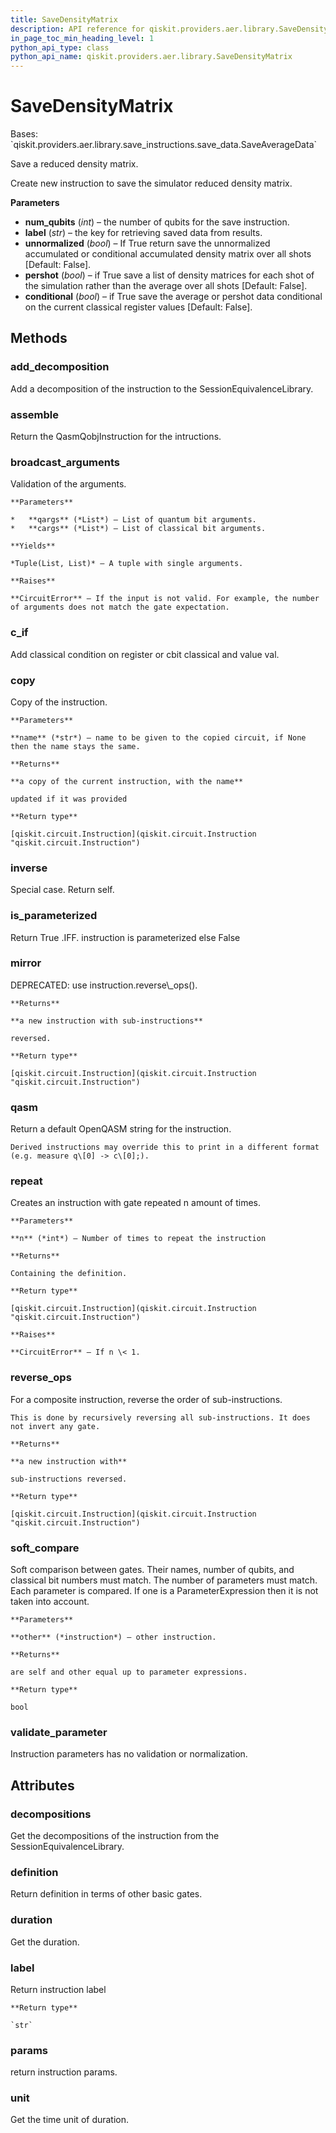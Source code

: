 ```yaml
---
title: SaveDensityMatrix
description: API reference for qiskit.providers.aer.library.SaveDensityMatrix
in_page_toc_min_heading_level: 1
python_api_type: class
python_api_name: qiskit.providers.aer.library.SaveDensityMatrix
---
```


# SaveDensityMatrix

<Class id="qiskit.providers.aer.library.SaveDensityMatrix" github="https://github.com/qiskit/qiskit-aer/tree/stable/0.8/qiskit/providers/aer/library/save_instructions/save_density_matrix.py" signature="SaveDensityMatrix(num_qubits, label='density_matrix', unnormalized=False, pershot=False, conditional=False)">
  Bases: `qiskit.providers.aer.library.save_instructions.save_data.SaveAverageData`

  Save a reduced density matrix.

  Create new instruction to save the simulator reduced density matrix.

  **Parameters**

  *   **num\_qubits** (*int*) – the number of qubits for the save instruction.
  *   **label** (*str*) – the key for retrieving saved data from results.
  *   **unnormalized** (*bool*) – If True return save the unnormalized accumulated or conditional accumulated density matrix over all shots \[Default: False].
  *   **pershot** (*bool*) – if True save a list of density matrices for each shot of the simulation rather than the average over all shots \[Default: False].
  *   **conditional** (*bool*) – if True save the average or pershot data conditional on the current classical register values \[Default: False].

  ## Methods

  ### add\_decomposition

  <Function id="qiskit.providers.aer.library.SaveDensityMatrix.add_decomposition" signature="SaveDensityMatrix.add_decomposition(decomposition)">
    Add a decomposition of the instruction to the SessionEquivalenceLibrary.
  </Function>

  ### assemble

  <Function id="qiskit.providers.aer.library.SaveDensityMatrix.assemble" signature="SaveDensityMatrix.assemble()">
    Return the QasmQobjInstruction for the intructions.
  </Function>

  ### broadcast\_arguments

  <Function id="qiskit.providers.aer.library.SaveDensityMatrix.broadcast_arguments" signature="SaveDensityMatrix.broadcast_arguments(qargs, cargs)">
    Validation of the arguments.

    **Parameters**

    *   **qargs** (*List*) – List of quantum bit arguments.
    *   **cargs** (*List*) – List of classical bit arguments.

    **Yields**

    *Tuple(List, List)* – A tuple with single arguments.

    **Raises**

    **CircuitError** – If the input is not valid. For example, the number of arguments does not match the gate expectation.
  </Function>

  ### c\_if

  <Function id="qiskit.providers.aer.library.SaveDensityMatrix.c_if" signature="SaveDensityMatrix.c_if(classical, val)">
    Add classical condition on register or cbit classical and value val.
  </Function>

  ### copy

  <Function id="qiskit.providers.aer.library.SaveDensityMatrix.copy" signature="SaveDensityMatrix.copy(name=None)">
    Copy of the instruction.

    **Parameters**

    **name** (*str*) – name to be given to the copied circuit, if None then the name stays the same.

    **Returns**

    **a copy of the current instruction, with the name**

    updated if it was provided

    **Return type**

    [qiskit.circuit.Instruction](qiskit.circuit.Instruction "qiskit.circuit.Instruction")
  </Function>

  ### inverse

  <Function id="qiskit.providers.aer.library.SaveDensityMatrix.inverse" signature="SaveDensityMatrix.inverse()">
    Special case. Return self.
  </Function>

  ### is\_parameterized

  <Function id="qiskit.providers.aer.library.SaveDensityMatrix.is_parameterized" signature="SaveDensityMatrix.is_parameterized()">
    Return True .IFF. instruction is parameterized else False
  </Function>

  ### mirror

  <Function id="qiskit.providers.aer.library.SaveDensityMatrix.mirror" signature="SaveDensityMatrix.mirror()">
    DEPRECATED: use instruction.reverse\_ops().

    **Returns**

    **a new instruction with sub-instructions**

    reversed.

    **Return type**

    [qiskit.circuit.Instruction](qiskit.circuit.Instruction "qiskit.circuit.Instruction")
  </Function>

  ### qasm

  <Function id="qiskit.providers.aer.library.SaveDensityMatrix.qasm" signature="SaveDensityMatrix.qasm()">
    Return a default OpenQASM string for the instruction.

    Derived instructions may override this to print in a different format (e.g. measure q\[0] -> c\[0];).
  </Function>

  ### repeat

  <Function id="qiskit.providers.aer.library.SaveDensityMatrix.repeat" signature="SaveDensityMatrix.repeat(n)">
    Creates an instruction with gate repeated n amount of times.

    **Parameters**

    **n** (*int*) – Number of times to repeat the instruction

    **Returns**

    Containing the definition.

    **Return type**

    [qiskit.circuit.Instruction](qiskit.circuit.Instruction "qiskit.circuit.Instruction")

    **Raises**

    **CircuitError** – If n \< 1.
  </Function>

  ### reverse\_ops

  <Function id="qiskit.providers.aer.library.SaveDensityMatrix.reverse_ops" signature="SaveDensityMatrix.reverse_ops()">
    For a composite instruction, reverse the order of sub-instructions.

    This is done by recursively reversing all sub-instructions. It does not invert any gate.

    **Returns**

    **a new instruction with**

    sub-instructions reversed.

    **Return type**

    [qiskit.circuit.Instruction](qiskit.circuit.Instruction "qiskit.circuit.Instruction")
  </Function>

  ### soft\_compare

  <Function id="qiskit.providers.aer.library.SaveDensityMatrix.soft_compare" signature="SaveDensityMatrix.soft_compare(other)">
    Soft comparison between gates. Their names, number of qubits, and classical bit numbers must match. The number of parameters must match. Each parameter is compared. If one is a ParameterExpression then it is not taken into account.

    **Parameters**

    **other** (*instruction*) – other instruction.

    **Returns**

    are self and other equal up to parameter expressions.

    **Return type**

    bool
  </Function>

  ### validate\_parameter

  <Function id="qiskit.providers.aer.library.SaveDensityMatrix.validate_parameter" signature="SaveDensityMatrix.validate_parameter(parameter)">
    Instruction parameters has no validation or normalization.
  </Function>

  ## Attributes

  ### decompositions

  <Attribute id="qiskit.providers.aer.library.SaveDensityMatrix.decompositions" name="decompositions">
    Get the decompositions of the instruction from the SessionEquivalenceLibrary.
  </Attribute>

  ### definition

  <Attribute id="qiskit.providers.aer.library.SaveDensityMatrix.definition" name="definition">
    Return definition in terms of other basic gates.
  </Attribute>

  ### duration

  <Attribute id="qiskit.providers.aer.library.SaveDensityMatrix.duration" name="duration">
    Get the duration.
  </Attribute>

  ### label

  <Attribute id="qiskit.providers.aer.library.SaveDensityMatrix.label" name="label">
    Return instruction label

    **Return type**

    `str`
  </Attribute>

  ### params

  <Attribute id="qiskit.providers.aer.library.SaveDensityMatrix.params" name="params">
    return instruction params.
  </Attribute>

  ### unit

  <Attribute id="qiskit.providers.aer.library.SaveDensityMatrix.unit" name="unit">
    Get the time unit of duration.
  </Attribute>
</Class>

